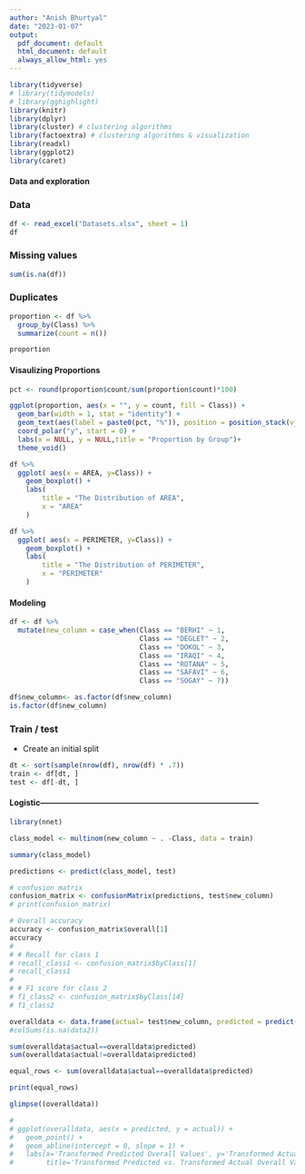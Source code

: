```yaml
---
author: "Anish Bhurtyal"
date: "2023-01-07"
output:
  pdf_document: default
  html_document: default
  always_allow_html: yes
---
```





```r
library(tidyverse)
# library(tidymodels)
# library(gghighlight)
library(knitr)
library(dplyr)
library(cluster) # clustering algorithms
library(factoextra) # clustering algorithms & visualization
library(readxl)
library(ggplot2)
library(caret)
```

#### Data and exploration


### Data

```r
df <- read_excel("Datasets.xlsx", sheet = 1)
df
```


### Missing values

```r
sum(is.na(df))
```


### Duplicates
```r
proportion <- df %>%
  group_by(Class) %>%
  summarize(count = n())

proportion
```

#### Visaulizing Proportions

```r

pct <- round(proportion$count/sum(proportion$count)*100)

ggplot(proportion, aes(x = "", y = count, fill = Class)) +
  geom_bar(width = 1, stat = "identity") +
  geom_text(aes(label = paste0(pct, "%")), position = position_stack(vjust=0.5)) +
  coord_polar("y", start = 0) +
  labs(x = NULL, y = NULL,title = "Proportion by Group")+
  theme_void()
```


```r
df %>%
  ggplot( aes(x = AREA, y=Class)) +
    geom_boxplot() +
    labs(
        title = "The Distribution of AREA",
        x = "AREA"
    )
```

```r
df %>%
  ggplot( aes(x = PERIMETER, y=Class)) +
    geom_boxplot() +
    labs(
        title = "The Distribution of PERIMETER",
        x = "PERIMETER"
    )
```


#### Modeling

```r


df <- df %>%
  mutate(new_column = case_when(Class == "BERHI" ~ 1,
                                Class == "DEGLET" ~ 2,
                                Class == "DOKOL" ~ 3,
                                Class == "IRAQI" ~ 4,
                                Class == "ROTANA" ~ 5,
                                Class == "SAFAVI" ~ 6,
                                Class == "SOGAY" ~ 7))

df$new_column<- as.factor(df$new_column)
is.factor(df$new_column)
```

### Train / test

- Create an initial split

```r
dt <- sort(sample(nrow(df), nrow(df) * .7))
train <- df[dt, ]
test <- df[-dt, ]
```

#### Logistic-----------------------------------------------------------------------------------

```r
library(nnet)

class_model <- multinom(new_column ~ . -Class, data = train)

summary(class_model)

```

```r
predictions <- predict(class_model, test)

# confusion matrix
confusion_matrix <- confusionMatrix(predictions, test$new_column)
# print(confusion_matrix)

# Overall accuracy
accuracy <- confusion_matrix$overall[1]
accuracy
# 
# # Recall for class 1
# recall_class1 <- confusion_matrix$byClass[1]
# recall_class1
# 
# # F1 score for class 2
# f1_class2 <- confusion_matrix$byClass[14]
# f1_class2

```



```r

overalldata <- data.frame(actual= test$new_column, predicted = predict(class_model, test))
#colSums(is.na(data2))
```

```r

sum(overalldata$actual==overalldata$predicted)
sum(overalldata$actual!=overalldata$predicted)

equal_rows <- sum(overalldata$actual==overalldata$predicted)

print(equal_rows)

glimpse((overalldata))
```

```r
# 
# ggplot(overalldata, aes(x = predicted, y = actual)) +
#   geom_point() +
#   geom_abline(intercept = 0, slope = 1) +
#   labs(x='Transformed Predicted Overall Values', y='Transformed Actual Overall Values',
#        title='Transformed Predicted vs. Transformed Actual Overall Values')

```
